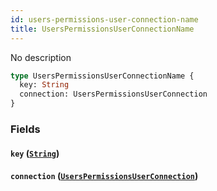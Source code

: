 ```yaml
---
id: users-permissions-user-connection-name
title: UsersPermissionsUserConnectionName
---
```


No description

```graphql
type UsersPermissionsUserConnectionName {
  key: String
  connection: UsersPermissionsUserConnection
}
```

### Fields

#### `key` ([`String`](/v1/scalars/string))

#### `connection` ([`UsersPermissionsUserConnection`](/v1/objects/users-permissions-user-connection))
